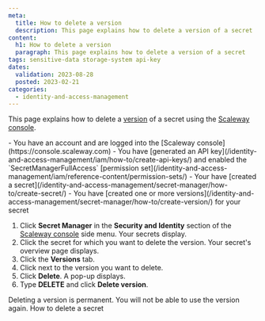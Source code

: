 ```yaml
---
meta:
  title: How to delete a version
  description: This page explains how to delete a version of a secret
content:
  h1: How to delete a version
  paragraph: This page explains how to delete a version of a secret
tags: sensitive-data storage-system api-key
dates:
  validation: 2023-08-28
  posted: 2023-02-21
categories:
  - identity-and-access-management
---
```


This page explains how to delete a [version](/identity-and-access-management/secret-manager/concepts/#version/) of a secret using the [Scaleway console](https://console.scaleway.com).

<Macro id="iam-requirements" />

<Message type="requirement">
  - You have an account and are logged into the [Scaleway console](https://console.scaleway.com)
  - You have [generated an API key](/identity-and-access-management/iam/how-to/create-api-keys/) and enabled the `SecretManagerFullAccess` [permission set](/identity-and-access-management/iam/reference-content/permission-sets/)
  - Your have [created a secret](/identity-and-access-management/secret-manager/how-to/create-secret/)
  - You have [created one or more versions](/identity-and-access-management/secret-manager/how-to/create-version/) for your secret
</Message>

1. Click **Secret Manager** in the **Security and Identity** section of the [Scaleway console](https://console.scaleway.com/) side menu. Your secrets display.
2. Click the secret for which you want to delete the version. Your secret's overview page displays.
3. Click the **Versions** tab.
4. Click <Icon name="more" /> next to the version you want to delete.
5. Click **Delete**. A pop-up displays.
6. Type **DELETE** and click **Delete version**.

<Message type="important">
  Deleting a version is permanent. You will not be able to use the version again.
</Message>


<Navigation title="See Also">
  <PreviousButton to="/identity-and-access-management/secret-manager/how-to/delete-secret/">How to delete a secret</PreviousButton>
</Navigation>